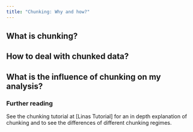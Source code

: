 ```yaml
---
title: "Chunking: Why and how?"
---
```


## What is chunking?

## How to deal with chunked data?

## What is the influence of chunking on my analysis?


### Further reading

See the chunking tutorial at [Linas Tutorial] for an in depth explanation of chunking and to see the differences of different chunking regimes.
